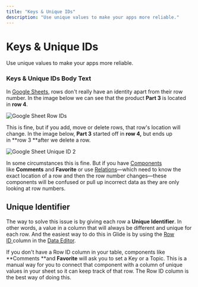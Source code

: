 ```yaml
---
title: "Keys & Unique IDs"
description: "Use unique values to make your apps more reliable."
---
```


# Keys & Unique IDs

Use unique values to make your apps more reliable.

### Keys & Unique IDs Body Text

In [Google Sheets](/essentials/data-sources/google-sheets), rows don't really have an identity apart from their row number. In the image below we can see that the product **Part 3** is located in **row 4**.



![Google Sheet Row IDs](https://images.ctfassets.net/yreygbm72t08/zyv8TohA3JerS9Gi3Pc6l/9ff690916beac64164c7a6a4d59c84f3/CleanShot_2023-12-18_at_3_.14.23_2x.png)



This is fine, but if you add, move or delete rows, that row's location will change. In the image below, **Part 3** started off in **row 4,** but ends up in **row 3 **after we delete a row.



![Google Sheet Unique ID 2](https://images.ctfassets.net/yreygbm72t08/4xPTBqqT44fSmLW0389Fwe/861e0c9993df3728110eeffe92d168e2/CleanShot_2023-12-18_at_3_.22.32_2x.png)



In some circumstances this is fine. But if you have [Components](/essentials/components) like **Comments** and **Favorite** or use [Relations](/relations)—which need to know the exact location of a row and then the row number changes—these components will be confused or pull up incorrect data as they are only looking at row numbers.

## Unique Identifier

The way to solve this issue is by giving each row a **Unique Identifier**. In other words, a value in a column that will always be different and unique for each row. And the easiest way to do this in Glide is by using the [Row ID ](/row-id-column)column in the [Data Editor](/getting-started/introduction-to-the-data-editor).

If you don't have a Row ID column in your table, components like **Comments **and **Favorite** will ask you to set a Key or a Topic. This is a manual way for you to connect that component with a column of unique values in your sheet so it can keep track of that row. The Row ID column is the best way of doing this.

